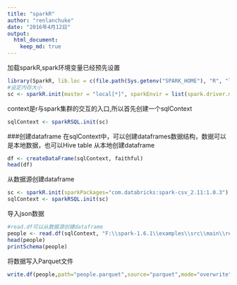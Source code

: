 ```yaml
---
title: "sparkR"
author: "renlanchuke"
date: "2016年4月12日"
output: 
  html_document:
    keep_md: true
---
```


加载sparkR,spark环境变量已经预先设置
```r
library(SparkR, lib.loc = c(file.path(Sys.getenv("SPARK_HOME"), "R", "lib")))
#设定内存大小
sc <- sparkR.init(master = "local[*]", sparkEnvir = list(spark.driver.memory="8g"))
```
context是r与spark集群的交互的入口,所以首先创建一个sqlContext
```r
sqlContext <- sparkRSQL.init(sc)
```
###创建dataframe
在sqlContext中，可以创建dataframes数据结构，数据可以是本地数据，也可以Hive table
从本地创建dataframe
```r
df <- createDataFrame(sqlContext, faithful)
head(df)
```


从数据源创建dataframe
```r
sc <- sparkR.init(sparkPackages="com.databricks:spark-csv_2.11:1.0.3")
sqlContext <- sparkRSQL.init(sc)
```

导入json数据
```r
#read.df可以从数据源创建dataframe
people <- read.df(sqlContext, "F:\\spark-1.6.1\\examples\\src\\main\\resources\\people.json", "json")
head(people)
printSchema(people)
```

将数据写入Parquet文件
```r
write.df(people,path="people.parquet",source="parquet",mode="overwrite")
```
